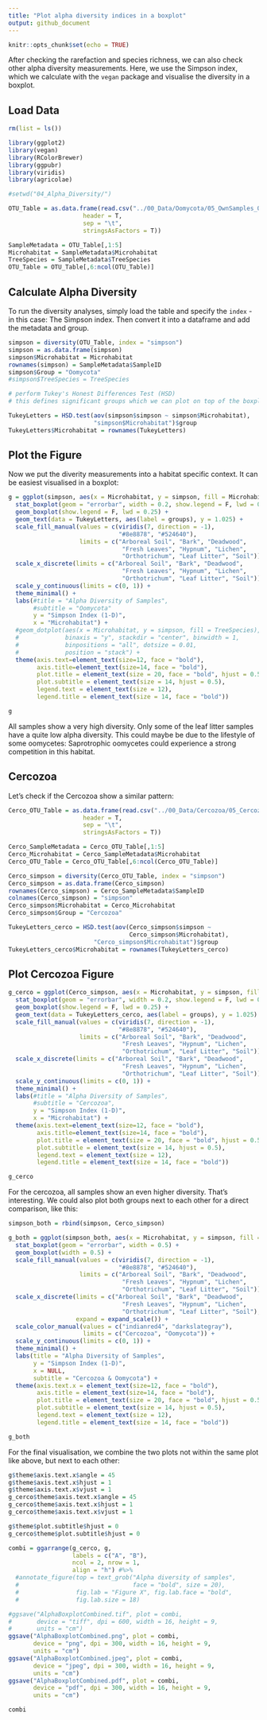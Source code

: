 ```yaml
---
title: "Plot alpha diversity indices in a boxplot"
output: github_document
---
```


```r
knitr::opts_chunk$set(echo = TRUE)
```

After checking the rarefaction and species richness, we can also check other alpha diversity measurements. Here, we use the Simpson index, which we calculate with the `vegan` package and visualise the diversity in a boxplot.

## Load Data

```r
rm(list = ls())

library(ggplot2)
library(vegan)
library(RColorBrewer)
library(ggpubr)
library(viridis)
library(agricolae)

#setwd("04_Alpha_Diversity/")

OTU_Table = as.data.frame(read.csv("../00_Data/Oomycota/05_OwnSamples_OTU_Table_min-freq-9588_transposed_withMetadata.tsv", 
                     header = T, 
                     sep = "\t", 
                     stringsAsFactors = T))

SampleMetadata = OTU_Table[,1:5]
Microhabitat = SampleMetadata$Microhabitat
TreeSpecies = SampleMetadata$TreeSpecies
OTU_Table = OTU_Table[,6:ncol(OTU_Table)]

```

## Calculate Alpha Diversity

To run the diversity analyses, simply load the table and specify the `index` - in this case: The Simpson index. Then convert it into a dataframe and add the metadata and group.

```r
simpson = diversity(OTU_Table, index = "simpson")
simpson = as.data.frame(simpson)
simpson$Microhabitat = Microhabitat
rownames(simpson) = SampleMetadata$SampleID
simpson$Group = "Oomycota"
#simpson$TreeSpecies = TreeSpecies

# perform Tukey's Honest Differences Test (HSD) 
# this defines significant groups which we can plot on top of the boxplots

TukeyLetters = HSD.test(aov(simpson$simpson ~ simpson$Microhabitat),
                        "simpson$Microhabitat")$group
TukeyLetters$Microhabitat = rownames(TukeyLetters)
```

## Plot the Figure

Now we put the diverity measurements into a habitat specific context. It can be easiest visualised in a boxplot:

```r
g = ggplot(simpson, aes(x = Microhabitat, y = simpson, fill = Microhabitat)) + 
  stat_boxplot(geom = "errorbar", width = 0.2, show.legend = F, lwd = 0.25) +
  geom_boxplot(show.legend = F, lwd = 0.25) + 
  geom_text(data = TukeyLetters, aes(label = groups), y = 1.025) +
  scale_fill_manual(values = c(viridis(7, direction = -1), 
                               "#8e8878", "#524640"), 
                    limits = c("Arboreal Soil", "Bark", "Deadwood", 
                                "Fresh Leaves", "Hypnum", "Lichen", 
                                "Orthotrichum", "Leaf Litter", "Soil")) + 
  scale_x_discrete(limits = c("Arboreal Soil", "Bark", "Deadwood", 
                                "Fresh Leaves", "Hypnum", "Lichen", 
                                "Orthotrichum", "Leaf Litter", "Soil")) + 
  scale_y_continuous(limits = c(0, 1)) +
  theme_minimal() + 
  labs(#title = "Alpha Diversity of Samples", 
       #subtitle = "Oomycota"
       y = "Simpson Index (1-D)", 
       x = "Microhabitat") +
  #geom_dotplot(aes(x = Microhabitat, y = simpson, fill = TreeSpecies), 
  #             binaxis = "y", stackdir = "center", binwidth = 1, 
  #             binpositions = "all", dotsize = 0.01, 
  #             position = "stack") +
  theme(axis.text=element_text(size=12, face = "bold"), 
        axis.title=element_text(size=14, face = "bold"), 
        plot.title = element_text(size = 20, face = "bold", hjust = 0.5), 
        plot.subtitle = element_text(size = 14, hjust = 0.5), 
        legend.text = element_text(size = 12), 
        legend.title = element_text(size = 14, face = "bold"))

g
```


All samples show a very high diversity. Only some of the leaf litter samples have a quite low alpha diversity. This could maybe be due to the lifestyle of some oomycetes: Saprotrophic oomycetes could experience a strong competition in this habitat.

## Cercozoa

Let's check if the Cercozoa show a similar pattern:

```r

Cerco_OTU_Table = as.data.frame(read.csv("../00_Data/Cercozoa/05_Cercozoa_OwnSamples_OTU_Table_min-freq-15684_transposed_withMetadata.tsv", 
                     header = T, 
                     sep = "\t", 
                     stringsAsFactors = T))

Cerco_SampleMetadata = Cerco_OTU_Table[,1:5]
Cerco_Microhabitat = Cerco_SampleMetadata$Microhabitat
Cerco_OTU_Table = Cerco_OTU_Table[,6:ncol(Cerco_OTU_Table)]

Cerco_simpson = diversity(Cerco_OTU_Table, index = "simpson")
Cerco_simpson = as.data.frame(Cerco_simpson)
rownames(Cerco_simpson) = Cerco_SampleMetadata$SampleID
colnames(Cerco_simpson) = "simpson"
Cerco_simpson$Microhabitat = Cerco_Microhabitat
Cerco_simpson$Group = "Cercozoa"

TukeyLetters_cerco = HSD.test(aov(Cerco_simpson$simpson ~ 
                                  Cerco_simpson$Microhabitat),
                        "Cerco_simpson$Microhabitat")$group
TukeyLetters_cerco$Microhabitat = rownames(TukeyLetters_cerco)
```

## Plot Cercozoa Figure

```r
g_cerco = ggplot(Cerco_simpson, aes(x = Microhabitat, y = simpson, fill = Microhabitat)) + 
  stat_boxplot(geom = "errorbar", width = 0.2, show.legend = F, lwd = 0.25) +
  geom_boxplot(show.legend = F, lwd = 0.25) + 
  geom_text(data = TukeyLetters_cerco, aes(label = groups), y = 1.025) +
  scale_fill_manual(values = c(viridis(7, direction = -1), 
                               "#8e8878", "#524640"), 
                    limits = c("Arboreal Soil", "Bark", "Deadwood", 
                                "Fresh Leaves", "Hypnum", "Lichen", 
                                "Orthotrichum", "Leaf Litter", "Soil")) + 
  scale_x_discrete(limits = c("Arboreal Soil", "Bark", "Deadwood", 
                                "Fresh Leaves", "Hypnum", "Lichen", 
                                "Orthotrichum", "Leaf Litter", "Soil")) + 
  scale_y_continuous(limits = c(0, 1)) +
  theme_minimal() + 
  labs(#title = "Alpha Diversity of Samples",
       #subtitle = "Cercozoa",
       y = "Simpson Index (1-D)", 
       x = "Microhabitat") +
  theme(axis.text=element_text(size=12, face = "bold"), 
        axis.title=element_text(size=14, face = "bold"), 
        plot.title = element_text(size = 20, face = "bold", hjust = 0.5), 
        plot.subtitle = element_text(size = 14, hjust = 0.5), 
        legend.text = element_text(size = 12), 
        legend.title = element_text(size = 14, face = "bold"))

g_cerco
```


For the cercozoa, all samples show an even higher diversity. That's interesting. We could also plot both groups next to each other for a direct comparison, like this:

```r
simpson_both = rbind(simpson, Cerco_simpson)

g_both = ggplot(simpson_both, aes(x = Microhabitat, y = simpson, fill = Microhabitat, color = Group)) + 
  stat_boxplot(geom = "errorbar", width = 0.5) +
  geom_boxplot(width = 0.5) + 
  scale_fill_manual(values = c(viridis(7, direction = -1), 
                               "#8e8878", "#524640"), 
                    limits = c("Arboreal Soil", "Bark", "Deadwood", 
                                "Fresh Leaves", "Hypnum", "Lichen", 
                                "Orthotrichum", "Leaf Litter", "Soil")) + 
  scale_x_discrete(limits = c("Arboreal Soil", "Bark", "Deadwood", 
                                "Fresh Leaves", "Hypnum", "Lichen", 
                                "Orthotrichum", "Leaf Litter", "Soil"), 
                   expand = expand_scale()) +
  scale_color_manual(values = c("indianred4", "darkslategray"), 
                     limits = c("Cercozoa", "Oomycota")) +
  scale_y_continuous(limits = c(0, 1)) +
  theme_minimal() + 
  labs(title = "Alpha Diversity of Samples", 
       y = "Simpson Index (1-D)", 
       x = NULL, 
       subtitle = "Cercozoa & Oomycota") +
  theme(axis.text.x = element_text(size=12, face = "bold"), 
        axis.title = element_text(size=14, face = "bold"), 
        plot.title = element_text(size = 20, face = "bold", hjust = 0.5), 
        plot.subtitle = element_text(size = 14, hjust = 0.5), 
        legend.text = element_text(size = 12), 
        legend.title = element_text(size = 14, face = "bold"))

g_both
```

For the final visualisation, we combine the two plots not within the same plot like above, but next to each other:

```r
g$theme$axis.text.x$angle = 45
g$theme$axis.text.x$hjust = 1
g$theme$axis.text.x$vjust = 1
g_cerco$theme$axis.text.x$angle = 45
g_cerco$theme$axis.text.x$hjust = 1
g_cerco$theme$axis.text.x$vjust = 1

g$theme$plot.subtitle$hjust = 0
g_cerco$theme$plot.subtitle$hjust = 0

combi = ggarrange(g_cerco, g, 
                  labels = c("A", "B"), 
                  ncol = 2, nrow = 1, 
                  align = "h") #%>%
  #annotate_figure(top = text_grob("Alpha diversity of samples", 
  #                                face = "bold", size = 20), 
  #                fig.lab = "Figure X", fig.lab.face = "bold", 
  #                fig.lab.size = 18)

#ggsave("AlphaBoxplotCombined.tif", plot = combi, 
#       device = "tiff", dpi = 600, width = 16, height = 9, 
#       units = "cm")
ggsave("AlphaBoxplotCombined.png", plot = combi, 
       device = "png", dpi = 300, width = 16, height = 9, 
       units = "cm")
ggsave("AlphaBoxplotCombined.jpeg", plot = combi, 
       device = "jpeg", dpi = 300, width = 16, height = 9, 
       units = "cm")
ggsave("AlphaBoxplotCombined.pdf", plot = combi, 
       device = "pdf", dpi = 300, width = 16, height = 9, 
       units = "cm")

combi
```

